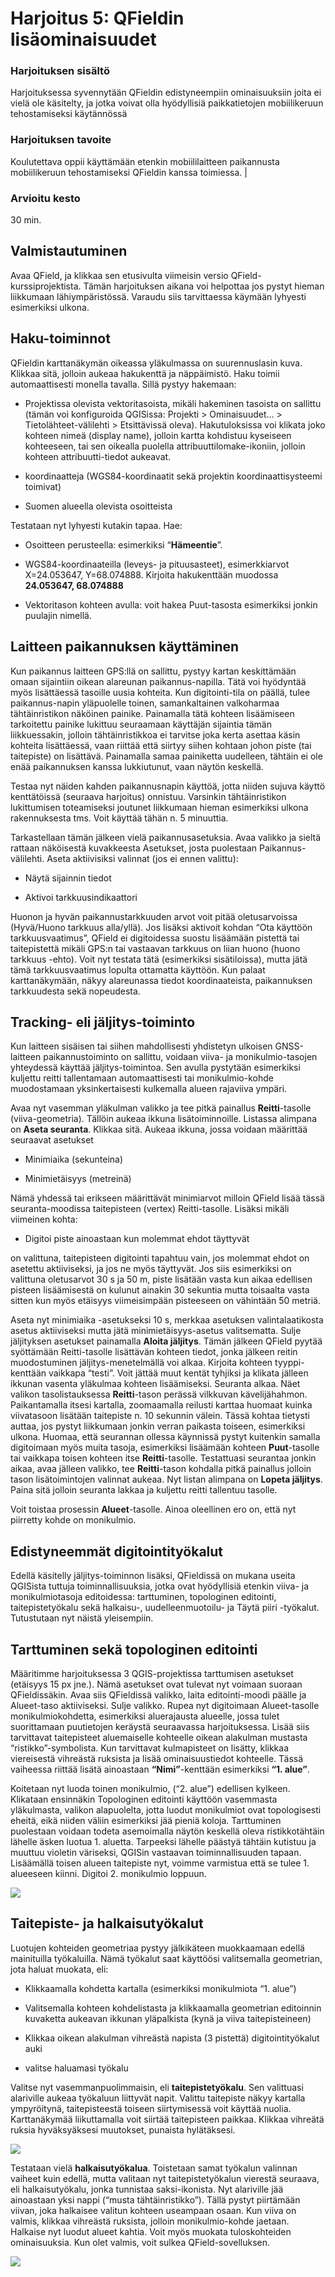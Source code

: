 # Harjoitus 5: QFieldin lisäominaisuudet

### Harjoituksen sisältö

Harjoituksessa syvennytään QFieldin edistyneempiin ominaisuuksiin joita ei vielä ole käsitelty, ja jotka voivat olla hyödyllisiä paikkatietojen mobiilikeruun tehostamiseksi käytännössä

### Harjoituksen tavoite

Koulutettava oppii käyttämään etenkin mobiililaitteen paikannusta mobiilikeruun tehostamiseksi QFieldin kanssa toimiessa. \|

### Arvioitu kesto

30 min.

## Valmistautuminen

Avaa QField, ja klikkaa sen etusivulta viimeisin versio QField-kurssiprojektista. Tämän harjoituksen aikana voi helpottaa jos pystyt hieman liikkumaan lähiympäristössä. Varaudu siis tarvittaessa käymään lyhyesti esimerkiksi ulkona.

## Haku-toiminnot

QFieldin karttanäkymän oikeassa yläkulmassa on suurennuslasin kuva. Klikkaa sitä, jolloin aukeaa hakukenttä ja näppäimistö. Haku toimii automaattisesti monella tavalla. Sillä pystyy hakemaan:

-   Projektissa olevista vektoritasoista, mikäli hakeminen tasoista on sallittu (tämän voi konfiguroida QGISissa: Projekti \> Ominaisuudet... \> Tietolähteet-välilehti \> Etsittävissä oleva). Hakutuloksissa voi klikata joko kohteen nimeä (display name), jolloin kartta kohdistuu kyseiseen kohteeseen, tai sen oikealla puolella attribuuttilomake-ikoniin, jolloin kohteen attribuutti-tiedot aukeavat.

-   koordinaatteja (WGS84-koordinaatit sekä projektin koordinaattisysteemi toimivat)

-   Suomen alueella olevista osoitteista

Testataan nyt lyhyesti kutakin tapaa. Hae:

-   Osoitteen perusteella: esimerkiksi "**Hämeentie**".

-   WGS84-koordinaateilla (leveys- ja pituusasteet), esimerkkiarvot X=24.053647, Y=68.074888. Kirjoita hakukenttään muodossa **24.053647, 68.074888**

-   Vektoritason kohteen avulla: voit hakea Puut-tasosta esimerkiksi jonkin puulajin nimellä.\

## Laitteen paikannuksen käyttäminen

Kun paikannus laitteen GPS:llä on sallittu, pystyy kartan keskittämään omaan sijaintiin oikean alareunan paikannus-napilla. Tätä voi hyödyntää myös lisättäessä tasoille uusia kohteita. Kun digitointi-tila on päällä, tulee paikannus-napin yläpuolelle toinen, samankaltainen valkoharmaa tähtäinristikon näköinen painike. Painamalla tätä kohteen lisäämiseen tarkoitettu painike lukittuu seuraamaan käyttäjän sijaintia tämän liikkuessakin, jolloin tähtäinristikkoa ei tarvitse joka kerta asettaa käsin kohteita lisättäessä, vaan riittää että siirtyy siihen kohtaan johon piste (tai taitepiste) on lisättävä. Painamalla samaa painiketta uudelleen, tähtäin ei ole enää paikannuksen kanssa lukkiutunut, vaan näytön keskellä.

Testaa nyt näiden kahden paikannusnapin käyttöä, jotta niiden sujuva käyttö kenttätöissä (seuraava harjoitus) onnistuu. Varsinkin tähtäinristikon lukittumisen toteamiseksi joutunet liikkumaan hieman esimerkiksi ulkona rakennuksesta tms. Voit käyttää tähän n. 5 minuuttia.

Tarkastellaan tämän jälkeen vielä paikannusasetuksia. Avaa valikko ja sieltä rattaan näköisestä kuvakkeesta Asetukset, josta puolestaan Paikannus-välilehti. Aseta aktiivisiksi valinnat (jos ei ennen valittu):

-   Näytä sijainnin tiedot

-   Aktivoi tarkkuusindikaattori

Huonon ja hyvän paikannustarkkuuden arvot voit pitää oletusarvoissa (Hyvä/Huono tarkkuus alla/yllä). Jos lisäksi aktivoit kohdan "Ota käyttöön tarkkuusvaatimus", QField ei digitoidessa suostu lisäämään pistettä tai taitepistettä mikäli GPS:n tai vastaavan tarkkuus on liian huono (huono tarkkuus -ehto). Voit nyt testata tätä (esimerkiksi sisätiloissa), mutta jätä tämä tarkkuusvaatimus lopulta ottamatta käyttöön. Kun palaat karttanäkymään, näkyy alareunassa tiedot koordinaateista, paikannuksen tarkkuudesta sekä nopeudesta.

## Tracking- eli jäljitys-toiminto

Kun laitteen sisäisen tai siihen mahdollisesti yhdistetyn ulkoisen GNSS-laitteen paikannustoiminto on sallittu, voidaan viiva- ja monikulmio-tasojen yhteydessä käyttää jäljitys-toimintoa. Sen avulla pystytään esimerkiksi kuljettu reitti tallentamaan automaattisesti tai monikulmio-kohde muodostamaan yksinkertaisesti kulkemalla alueen rajaviiva ympäri.

Avaa nyt vasemman yläkulman valikko ja tee pitkä painallus **Reitti**-tasolle (viiva-geometria). Tällöin aukeaa ikkuna lisätoiminnoille. Listassa alimpana on **Aseta seuranta**. Klikkaa sitä. Aukeaa ikkuna, jossa voidaan määrittää seuraavat asetukset

-   Minimiaika (sekunteina)

-   Minimietäisyys (metreinä)

Nämä yhdessä tai erikseen määrittävät minimiarvot milloin QField lisää tässä seuranta-moodissa taitepisteen (vertex) Reitti-tasolle. Lisäksi mikäli viimeinen kohta:

-   Digitoi piste ainoastaan kun molemmat ehdot täyttyvät

on valittuna, taitepisteen digitointi tapahtuu vain, jos molemmat ehdot on asetettu aktiiviseksi, ja jos ne myös täyttyvät. Jos siis esimerkiksi on valittuna oletusarvot 30 s ja 50 m, piste lisätään vasta kun aikaa edellisen pisteen lisäämisestä on kulunut ainakin 30 sekuntia mutta toisaalta vasta sitten kun myös etäisyys viimeisimpään pisteeseen on vähintään 50 metriä.

Aseta nyt minimiaika -asetukseksi 10 s, merkkaa asetuksen valintalaatikosta asetus aktiiviseksi mutta jätä minimietäisyys-asetus valitsematta. Sulje jäljityksen asetukset painamalla **Aloita jäljitys**. Tämän jälkeen QField pyytää syöttämään Reitti-tasolle lisättävän kohteen tiedot, jonka jälkeen reitin muodostuminen jäljitys-menetelmällä voi alkaa. Kirjoita kohteen tyyppi-kenttään vaikkapa "testi". Voit jättää muut kentät tyhjiksi ja klikata jälleen ikkunan vasenta yläkulmaa kohteen lisäämiseksi. Seuranta alkaa. Näet valikon tasolistauksessa **Reitti**-tason perässä vilkkuvan kävelijähahmon. Paikantamalla itsesi kartalla, zoomaamalla reilusti karttaa huomaat kuinka viivatasoon lisätään taitepiste n. 10 sekunnin välein. Tässä kohtaa tietysti auttaa, jos pystyt liikkumaan jonkin verran paikasta toiseen, esimerkiksi ulkona. Huomaa, että seurannan ollessa käynnissä pystyt kuitenkin samalla digitoimaan myös muita tasoja, esimerkiksi lisäämään kohteen **Puut**-tasolle tai vaikkapa toisen kohteen itse **Reitti**-tasolle. Testattuasi seurantaa jonkin aikaa, avaa jälleen valikko, tee **Reitti**-tason kohdalla pitkä painallus jolloin tason lisätoimintojen valinnat aukeaa. Nyt listan alimpana on **Lopeta jäljitys**. Paina sitä jolloin seuranta lakkaa ja kuljettu reitti tallentuu tasolle.

Voit toistaa prosessin **Alueet**-tasolle. Ainoa oleellinen ero on, että nyt piirretty kohde on monikulmio.

## Edistyneemmät digitointityökalut

Edellä käsitelly jäljitys-toiminnon lisäksi, QFieldissä on mukana useita QGISista tuttuja toiminnallisuuksia, jotka ovat hyödyllisiä etenkin viiva- ja monikulmiotasoja editoidessa: tarttuminen, topologinen editointi, taitepistetyökalu sekä halkaisu-, uudelleenmuotoilu- ja Täytä piiri -työkalut. Tutustutaan nyt näistä yleisempiin.

## Tarttuminen sekä topologinen editointi

Määritimme harjoituksessa 3 QGIS-projektissa tarttumisen asetukset (etäisyys 15 px jne.). Nämä asetukset ovat tulevat nyt voimaan suoraan QFieldissäkin. Avaa siis QFieldissä valikko, laita editointi-moodi päälle ja Alueet-taso aktiiviseksi. Sulje valikko. Rupea nyt digitoimaan Alueet-tasolle monikulmiokohdetta, esimerkiksi aluerajausta alueelle, jossa tulet suorittamaan puutietojen keräystä seuraavassa harjoituksessa. Lisää siis tarvittavat taitepisteet aluemaiselle kohteelle oikean alakulman mustasta "ristikko"-symbolista. Kun tarvittavat kulmapisteet on lisätty, klikkaa viereisestä vihreästä ruksista ja lisää ominaisuustiedot kohteelle. Tässä vaiheessa riittää lisätä ainoastaan **"Nimi"**-kenttään esimerkiksi **"1. alue"**.

Koitetaan nyt luoda toinen monikulmio, ("2. alue") edellisen kylkeen. Klikataan ensinnäkin Topologinen editointi käyttöön vasemmasta yläkulmasta, valikon alapuolelta, jotta luodut monikulmiot ovat topologisesti eheitä, eikä niiden väliin esimerkiksi jää pieniä koloja. Tarttuminen puolestaan voidaan todeta asemoimalla näytön keskellä oleva ristikkotähtäin lähelle äsken luotua 1. aluetta. Tarpeeksi lähelle päästyä tähtäin kutistuu ja muuttuu violetin väriseksi, QGISin vastaavan toiminnallisuuden tapaan. Lisäämällä toisen alueen taitepiste nyt, voimme varmistua että se tulee 1. alueeseen kiinni. Digitoi 2. monikulmio loppuun.

![](img/harjoitus_5/image1.png)

## Taitepiste- ja halkaisutyökalut

Luotujen kohteiden geometriaa pystyy jälkikäteen muokkaamaan edellä mainituilla työkaluilla. Nämä työkalut saat käyttöösi valitsemalla geometrian, jota haluat muokata, eli:

-   Klikkaamalla kohdetta kartalla (esimerkiksi monikulmiota "1. alue")

-   Valitsemalla kohteen kohdelistasta ja klikkaamalla geometrian editoinnin kuvaketta aukeavan ikkunan yläpalkista (kynä ja viiva taitepisteineen)

-   Klikkaa oikean alakulman vihreästä napista (3 pistettä) digitointityökalut auki

-   valitse haluamasi työkalu

Valitse nyt vasemmanpuolimmaisin, eli **taitepistetyökalu**. Sen valittuasi alariville aukeaa työkaluun liittyvät napit. Valittu taitepiste näkyy kartalla ympyröitynä, taitepisteestä toiseen siirtymisessä voit käyttää nuolia. Karttanäkymää liikuttamalla voit siirtää taitepisteen paikkaa. Klikkaa vihreätä ruksia hyväksyäksesi muutokset, punaista hylätäksesi.

![](img/harjoitus_5/image2.png)

Testataan vielä **halkaisutyökalua**. Toistetaan samat työkalun valinnan vaiheet kuin edellä, mutta valitaan nyt taitepistetyökalun vierestä seuraava, eli halkaisutyökalu, jonka tunnistaa saksi-ikonista. Nyt alariville jää ainoastaan yksi nappi ("musta tähtäinristikko"). Tällä pystyt piirtämään viivan, joka halkaisee valitun kohteen useampaan osaan. Kun viiva on valmis, klikkaa vihreästä ruksista, jolloin monikulmio-kohde jaetaan. Halkaise nyt luodut alueet kahtia. Voit myös muokata tuloskohteiden ominaisuuksia. Kun olet valmis, voit sulkea QField-sovelluksen.

![](img/harjoitus_5/image3.png)
